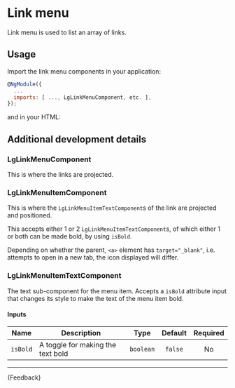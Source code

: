 
<Meta title="Components/Link menu/Guide" />

# Link menu

<p class="standfirst">Link menu is used to list an array of links.</p>

## Usage

Import the link menu components in your application:

```js
@NgModule({
  ...
  imports: [ ..., LgLinkMenuComponent, etc. ],
});
```

and in your HTML:

<Source id="components-link-menu-examples--standard-link-menu"></Source>


## Additional development details

### LgLinkMenuComponent
This is where the links are projected.

### LgLinkMenuItemComponent
This is where the `LgLinkMenuItemTextComponent`s of the link are projected and positioned.

This accepts either 1 or 2 `LgLinkMenuItemTextComponent`s, of which either 1 or both can be made bold, by using `isBold`.

Depending on whether the parent, `<a>` element has `target="_blank"`, i.e. attempts to open in a new tab, the icon displayed will
differ.

### LgLinkMenuItemTextComponent
The text sub-component for the menu item.
Accepts a `isBold` attribute input that changes its style to make the text of the menu item bold.

#### Inputs
| Name     | Description                            |    Type   |   Default   | Required |
|----------|----------------------------------------|:---------:|:-----------:|:--------:|
| `isBold` | A toggle for making the text bold      | `boolean` |   `false`   |    No    |

---

<Markdown>{Feedback}</Markdown>
